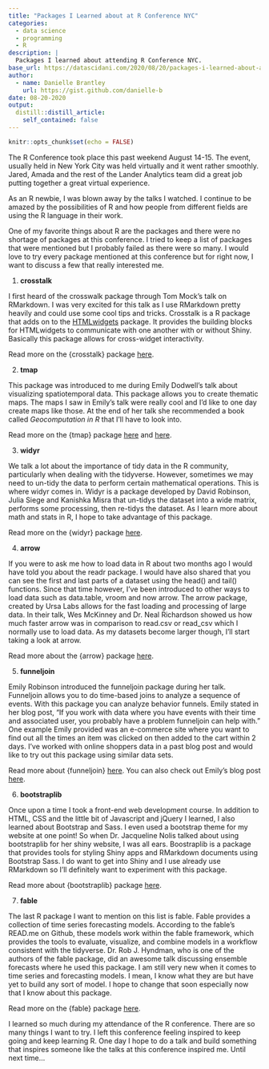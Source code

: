 ```yaml
---
title: "Packages I Learned about at R Conference NYC"
categories:
  - data science 
  - programming
  - R
description: |
  Packages I learned about attending R Conference NYC.
base_url: https://datascidani.com/2020/08/20/packages-i-learned-about-at-r-conference-nyc/
author:
  - name: Danielle Brantley
    url: https://gist.github.com/danielle-b
date: 08-20-2020
output:
  distill::distill_article:
    self_contained: false
---
```



```r
knitr::opts_chunk$set(echo = FALSE)
```

The R Conference took place this past weekend August 14-15. The event, usually held in New York City was held virtually and it went rather smoothly. Jared, Amada and the rest of the Lander Analytics team did a great job putting together a great virtual experience.

As an R newbie, I was blown away by the talks I watched. I continue to be amazed by the possibilities of R and how people from different fields are using the R language in their work.

One of my favorite things about R are the packages and there were no shortage of packages at this conference. I tried to keep a list of packages that were mentioned but I probably failed as there were so many. I would love to try every package mentioned at this conference but for right now, I want to discuss a few that really interested me.

1. **crosstalk**

I first heard of the crosswalk package through Tom Mock’s talk on RMarkdown. I was very excited for this talk as I use RMarkdown pretty heavily and could use some cool tips and tricks. Crosstalk is a R package that adds on to the [HTMLwidgets](http://www.htmlwidgets.org/develop_intro.html) package. It provides the building blocks for HTMLwidgets to communicate with one another with or without Shiny. Basically this package allows for cross-widget interactivity.

Read more on the {crosstalk} package [here](https://rstudio.github.io/crosstalk/).

2. **tmap**

This package was introduced to me during Emily Dodwell’s talk about visualizing spatiotemporal data. This package allows you to create thematic maps. The maps I saw in Emily’s talk were really cool and I’d like to one day create maps like those. At the end of her talk she recommended a book called *Geocomputation in R* that I’ll have to look into.

Read more on the {tmap} package [here](https://github.com/mtennekes/tmap) and [here](https://cran.r-project.org/web/packages/tmap/vignettes/tmap-getstarted.html).

3. **widyr**

We talk a lot about the importance of tidy data in the R community, particularly when dealing with the tidyverse. However, sometimes we may need to un-tidy the data to perform certain mathematical operations. This is where widyr comes in. Widyr is a package developed by David Robinson, Julia Siege and Kanishka Misra that un-tidys the dataset into a wide matrix, performs some processing, then re-tidys the dataset. As I learn more about math and stats in R, I hope to take advantage of this package.

Read more on the {widyr} package [here](https://github.com/dgrtwo/widyr).

4. **arrow**

If you were to ask me how to load data in R about two months ago I would have told you about the readr package. I would have also shared that you can see the first and last parts of a dataset using the head() and tail() functions. Since that time however, I’ve been introduced to other ways to load data such as data.table, vroom and now arrow. The arrow package, created by Ursa Labs allows for the fast loading and processing of large data. In their talk, Wes McKinney and Dr. Neal Richardson showed us how much faster arrow was in comparison to read.csv or read_csv which I normally use to load data. As my datasets become larger though, I’ll start taking a look at arrow.

Read more about the {arrow} package [here](https://arrow.apache.org/docs/r/).

5. **funneljoin**

Emily Robinson introduced the funneljoin package during her talk. Funneljoin allows you to do time-based joins to analyze a sequence of events. With this package you can analyze behavior funnels. Emily stated in her blog post, “If you work with data where you have events with their time and associated user, you probably have a problem funneljoin can help with.” One example Emily provided was an e-commerce site where you want to find out all the times an item was clicked on then added to the cart within 2 days. I’ve worked with online shoppers data in a past blog post and would like to try out this package using similar data sets.

Read more about {funneljoin} [here](https://github.com/robinsones/funneljoin). You can also check out Emily’s blog post [here](https://hookedondata.org/introducing-the-funneljoin-package/).

6. **bootstraplib**

Once upon a time I took a front-end web development course. In addition to HTML, CSS and the little bit of Javascript and jQuery I learned, I also learned about Bootstrap and Sass. I even used a bootstrap theme for my website at one point! So when Dr. Jacqueline Nolis talked about using bootstraplib for her shiny website, I was all ears. Boostraplib is a package that provides tools for styling Shiny apps and RMarkdown documents using Bootstrap Sass. I do want to get into Shiny and I use already use RMarkdown so I’ll definitely want to experiment with this package.

Read more about {bootstraplib} package [here](https://rstudio.github.io/bootstraplib/).

7. **fable**

The last R package I want to mention on this list is fable. Fable provides a collection of time series forecasting models. According to the fable's READ.me on Github, these models work within the fable framework, which provides the tools to evaluate, visualize, and combine models in a workflow consistent with the tidyverse. Dr. Rob J. Hyndman, who is one of the authors of the fable package, did an awesome talk discussing ensemble forecasts where he used this package. I am still very new when it comes to time series and forecasting models. I mean, I know what they are but have yet to build any sort of model. I hope to change that soon especially now that I know about this package.

Read more on the {fable} package [here](https://github.com/tidyverts/fable).

I learned so much during my attendance of the R conference. There are so many things I want to try. I left this conference feeling inspired to keep going and keep learning R. One day I hope to do a talk and build something that inspires someone like the talks at this conference inspired me. Until next time…



